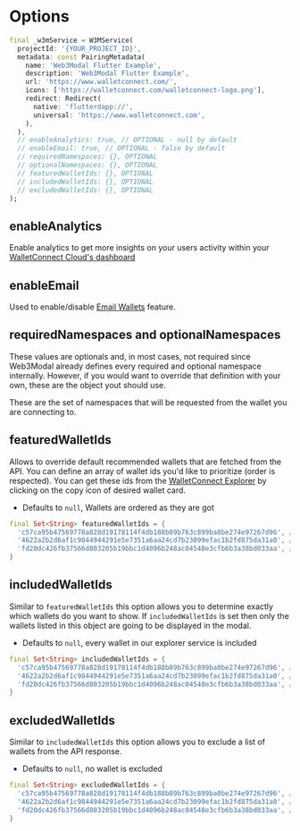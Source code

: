 # Options

```dart
final _w3mService = W3MService(
  projectId: '{YOUR_PROJECT_ID}',
  metadata: const PairingMetadata(
    name: 'Web3Modal Flutter Example',
    description: 'Web3Modal Flutter Example',
    url: 'https://www.walletconnect.com/',
    icons: ['https://walletconnect.com/walletconnect-logo.png'],
    redirect: Redirect(
      native: 'flutterdapp://',
      universal: 'https://www.walletconnect.com',
    ),
  ),
  // enableAnalytics: true, // OPTIONAL - null by default
  // enableEmail: true, // OPTIONAL - false by default
  // requiredNamespaces: {}, OPTIONAL
  // optionalNamespaces: {}, OPTIONAL
  // featuredWalletIds: {}, OPTIONAL
  // includedWalletIds: {}, OPTIONAL
  // excludedWalletIds: {}, OPTIONAL
);
```

## enableAnalytics

Enable analytics to get more insights on your users activity within your [WalletConnect Cloud's dashboard](https://cloud.walletconnect.com)

## enableEmail

Used to enable/disable [Email Wallets](./email-wallets) feature.

## requiredNamespaces and optionalNamespaces

These values are optionals and, in most cases, not required since Web3Modal already defines every required and optional namespace internally. However, if you would want to override that definition with your own, these are the object yout should use.

These are the set of namespaces that will be requested from the wallet you are connecting to.

## featuredWalletIds

Allows to override default recommended wallets that are fetched from the API. You can define an array of wallet ids you'd like to prioritize (order is respected). You can get these ids from the [WalletConnect Explorer](https://walletconnect.com/explorer?type=wallet) by clicking on the copy icon of desired wallet card.

- Defaults to `null`, Wallets are ordered as they are got

```dart
final Set<String> featuredWalletIds = {
  'c57ca95b47569778a828d19178114f4db188b89b763c899ba0be274e97267d96', // MetaMask
  '4622a2b2d6af1c9844944291e5e7351a6aa24cd7b23099efac1b2fd875da31a0', // Trust
  'fd20dc426fb37566d803205b19bbc1d4096b248ac04548e3cfb6b3a38bd033aa', // Coinbase Wallet
}
```

## includedWalletIds

Similar to `featuredWalletIds` this option allows you to determine exactly which wallets do you want to show. If `includedWalletIds` is set then only the wallets listed in this object are going to be displayed in the modal.

- Defaults to `null`, every wallet in our explorer service is included

```dart
final Set<String> includedWalletIds = {
  'c57ca95b47569778a828d19178114f4db188b89b763c899ba0be274e97267d96', // MetaMask
  '4622a2b2d6af1c9844944291e5e7351a6aa24cd7b23099efac1b2fd875da31a0', // Trust
  'fd20dc426fb37566d803205b19bbc1d4096b248ac04548e3cfb6b3a38bd033aa', // Coinbase Wallet
}
```

## excludedWalletIds

Similar to `includedWalletIds` this option allows you to exclude a list of wallets from the API response.

- Defaults to `null`, no wallet is excluded

```dart
final Set<String> excludedWalletIds = {
  'c57ca95b47569778a828d19178114f4db188b89b763c899ba0be274e97267d96', // MetaMask
  '4622a2b2d6af1c9844944291e5e7351a6aa24cd7b23099efac1b2fd875da31a0', // Trust
  'fd20dc426fb37566d803205b19bbc1d4096b248ac04548e3cfb6b3a38bd033aa', // Coinbase Wallet
}
```
